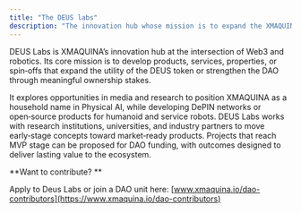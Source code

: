 ```yaml
---
title: "The DEUS labs"
description: "The innovation hub whose mission is to expand the XMAQUINA ecosystem"
---
```


DEUS Labs is XMAQUINA’s innovation hub at the intersection of Web3 and robotics. Its core mission is to develop products, services, properties, or spin‑offs that expand the utility of the DEUS token or strengthen the DAO through meaningful ownership stakes.

It explores opportunities in media and research to position XMAQUINA as a household name in Physical AI, while developing DePIN networks or open‑source products for humanoid and service robots. DEUS Labs works with research institutions, universities, and industry partners to move early‑stage concepts toward market‑ready products. Projects that reach MVP stage can be proposed for DAO funding, with outcomes designed to deliver lasting value to the ecosystem.

**Want to contribute? **

Apply to Deus Labs or join a DAO unit here: [www.xmaquina.io/dao-contributors](https://www.xmaquina.io/dao-contributors)